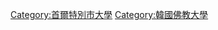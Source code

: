 {{Commons_category}}
{{Category_main}}

[[Category:首爾特別市大學|Category:首爾特別市大學]]
[[Category:韓國佛教大學|Category:韓國佛教大學]]